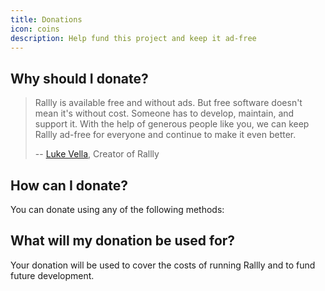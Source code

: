```yaml
---
title: Donations
icon: coins
description: Help fund this project and keep it ad-free
---
```


## Why should I donate?

> Rallly is available free and without ads.
> But free software doesn't mean it's without cost.
> Someone has to develop, maintain, and support it.
> With the help of generous people like you, we can keep Rallly ad-free for everyone and continue to make it even better.
>
> -- [Luke Vella](https://twitter.com/imlukevella), Creator of Rallly

## How can I donate?

You can donate using any of the following methods:

<CardGroup cols={2}>
  <Card
    title="Donate with PayPal"
    icon="paypal"
    href="https://www.paypal.com/donate/?hosted_button_id=7QXP2CUBLY88E"
  ></Card>
  <Card
    title="Sponsor on Github"
    icon="github"
    href="https://github.com/sponsors/lukevella"
  ></Card>
  <Card
    title="Buy me a coffee"
    icon="cup-togo"
    href="https://www.buymeacoffee.com/lukevella"
  />
</CardGroup>

## What will my donation be used for?

Your donation will be used to cover the costs of running Rallly and to fund future development.
